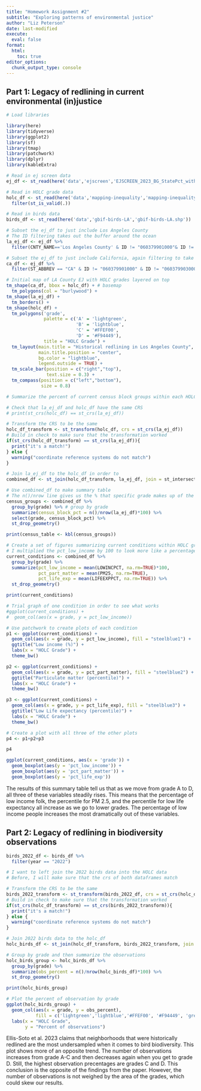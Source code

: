```yaml
---
title: "Homework Assignment #2"
subtitle: "Exploring patterns of environmental justice"
author: "Liz Peterson"
date: last-modified
execute: 
  eval: false
format:
  html:
    toc: true
editor_options: 
  chunk_output_type: console
---
```


## Part 1: Legacy of redlining in current environmental (in)justice

```r
# Load libraries

library(here)
library(tidyverse)
library(ggplot2)
library(sf)
library(tmap)
library(patchwork)
library(dplyr)
library(kableExtra)
```

```r
# Read in ej screen data
ej_df <- st_read(here('data','ejscreen','EJSCREEN_2023_BG_StatePct_with_AS_CNMI_GU_VI.gdb'))

# Read in HOLC grade data
holc_df <- st_read(here('data','mapping-inequality','mapping-inequality-los-angeles.json')) %>%
  filter(st_is_valid(.))

# Read in birds data
birds_df <- st_read(here('data','gbif-birds-LA','gbif-birds-LA.shp'))
```

```r
# Subset the ej_df to just include Los Angeles County
# The ID filtering takes out the buffer around the ocean
la_ej_df <- ej_df %>%
  filter(CNTY_NAME=='Los Angeles County' & ID != "060379901000"& ID != "060379903000" & ID != "060379902000") 

# Subset the ej_df to just include California, again filtering to take out the buffer
ca_df <- ej_df %>%
  filter(ST_ABBREV == "CA" & ID != "060379901000" & ID != "060379903000" & ID != "060379902000")
```

```r
# Initial map of LA County EJ with HOLC grades layered on top
tm_shape(ca_df, bbox = holc_df) + # basemap
  tm_polygons(col = "burlywood") +
tm_shape(la_ej_df) +
  tm_borders() +
tm_shape(holc_df) +
  tm_polygons('grade',
              palette = c('A' = 'lightgreen',
                          'B' = 'lightblue',
                          'C' = '#FFEF00',
                          'D' = '#F94449'),
              title = "HOLC Grade") +
  tm_layout(main.title = "Historical redlining in Los Angeles County",
            main.title.position = "center",
            bg.color = "lightblue",
            legend.outside = TRUE) +
  tm_scale_bar(position = c("right","top"),
               text.size = 0.3) +
  tm_compass(position = c("left","bottom"),
             size = 0.8)
```

```r
# Summarize the percent of current census block groups within each HOLC grade

# Check that la_ej_df and holc_df have the same CRS
# print(st_crs(holc_df) == st_crs(la_ej_df)) 

# Transform the CRS to be the same
holc_df_transform <- st_transform(holc_df, crs = st_crs(la_ej_df))
# Build in check to make sure that the transformation worked
if(st_crs(holc_df_transform) == st_crs(la_ej_df)){
  print("it's a match!")
} else {
  warning("coordinate reference systems do not match")
}

# Join la_ej_df to the holc_df in order to 
combined_df <- st_join(holc_df_transform, la_ej_df, join = st_intersects)
```

```r
# Use combined_df to make summary table
# The n()/nrow line gives us the % that specific grade makes up of the whole
census_groups <- combined_df %>%
  group_by(grade) %>% # group by grade
  summarize(census_block_pct = n()/nrow(la_ej_df)*100) %>% 
  select(grade, census_block_pct) %>%
  st_drop_geometry()

print(census_table <- kbl(census_groups))
```

```r
# Create a set of figures summarizing current conditions within HOLC grades
# I multiplied the pct_low_income by 100 to look more like a percentage
current_conditions <- combined_df %>%
  group_by(grade) %>%
  summarize(pct_low_income = mean(LOWINCPCT, na.rm=TRUE)*100,
            pct_part_matter = mean(PM25, na.rm=TRUE),
            pct_life_exp = mean(LIFEEXPPCT, na.rm=TRUE)) %>%
  st_drop_geometry()

print(current_conditions)
```

```r
# Trial graph of one condition in order to see what works
#ggplot(current_conditions) +
#  geom_col(aes(x = grade, y = pct_low_income))
```


```r
# Use patchwork to create plots of each condition
p1 <- ggplot(current_conditions) +
  geom_col(aes(x = grade, y = pct_low_income), fill = "steelblue1") +
  ggtitle("Low income (%)") +
  labs(x = "HOLC Grade") +
  theme_bw()

p2 <- ggplot(current_conditions) +
  geom_col(aes(x = grade, y = pct_part_matter), fill = "steelblue2") +
  ggtitle("Particulate matter (percentile)") +
  labs(x = "HOLC Grade") +
  theme_bw()

p3 <- ggplot(current_conditions) +
  geom_col(aes(x = grade, y = pct_life_exp), fill = "steelblue3") +
  ggtitle("Low Life expectancy (percentile)") +
  labs(x = "HOLC Grade") +
  theme_bw()

# Create a plot with all three of the other plots
p4 <- p1+p2+p3

p4
```

```r
ggplot(current_conditions, aes(x = 'grade')) +
  geom_boxplot(aes(y = 'pct_low_income')) +
  geom_boxplot(aes(y = 'pct_part_matter')) +
  geom_boxplot(aes(y = 'pct_life_exp'))
```

The results of this summary table tell us that as we move from grade A to D, all three of these variables steadily rises. This means that the percentage of low income folk, the percentile for PM 2.5, and the percentile for low life expectancy all increase as we go to lower grades. The percentage of low income people increases the most dramatically out of these variables.

## Part 2: Legacy of redlining in biodiversity observations

```r
birds_2022_df <- birds_df %>%
  filter(year == "2022")
```

```r
# I want to left join the 2022 birds data into the HOLC data
# Before, I will make sure that the crs of both dataframes match

# Transform the CRS to be the same
birds_2022_transform <- st_transform(birds_2022_df, crs = st_crs(holc_df_transform))
# Build in check to make sure that the transformation worked
if(st_crs(holc_df_transform) == st_crs(birds_2022_transform)){
  print("it's a match!")
} else {
  warning("coordinate reference systems do not match")
}
```

```r
# Join 2022 birds data to the holc_df
holc_birds_df <- st_join(holc_df_transform, birds_2022_transform, join = st_intersects)
```

```r
# Group by grade and then summarize the observations
holc_birds_group <- holc_birds_df %>%
  group_by(grade) %>%
  summarize(obs_percent = n()/nrow(holc_birds_df)*100) %>%
  st_drop_geometry()

print(holc_birds_group)
```

```r
# Plot the percent of observation by grade
ggplot(holc_birds_group) +
  geom_col(aes(x = grade, y = obs_percent),
           fill = c('lightgreen','lightblue','#FFEF00', '#F94449', 'grey')) +
  labs(x = "HOLC Grade",
       y = "Percent of observations")
```

Ellis-Soto et al. 2023 claims that neighborhoods that were historically redlined are the most undersampled when it comes to bird biodiversity. This plot shows more of an opposite trend. The number of observations increases from grade A-C and then decreases again when you get to grade D. Still, the highest observation precentages are grades C and D. This conclusion is the opposite of the findings from the paper. However, the number of observations is not weighed by the area of the grades, which could skew our results.